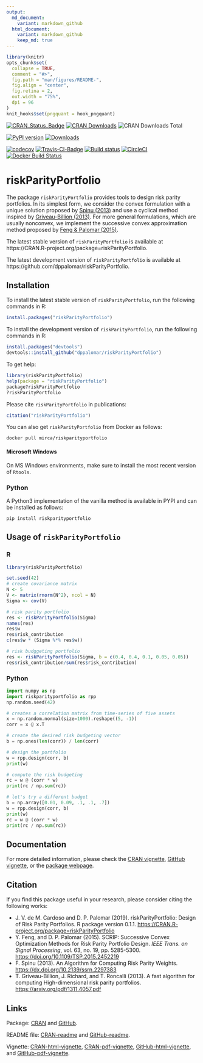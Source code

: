 ```yaml
---
output:
  md_document:
    variant: markdown_github
  html_document:
    variant: markdown_github
    keep_md: true
---
```


<!-- README.md is generated from README.Rmd. Please edit that file -->

```r
library(knitr)
opts_chunk$set(
  collapse = TRUE,
  comment = "#>",
  fig.path = "man/figures/README-",
  fig.align = "center",
  fig.retina = 2,
  out.width = "75%",
  dpi = 96
)
knit_hooks$set(pngquant = hook_pngquant)
```

[![CRAN_Status_Badge](https://www.r-pkg.org/badges/version/riskParityPortfolio)](https://cran.r-project.org/package=riskParityPortfolio)
[![CRAN Downloads](https://cranlogs.r-pkg.org/badges/riskParityPortfolio)](https://cran.r-project.org/package=riskParityPortfolio)
![CRAN Downloads Total](https://cranlogs.r-pkg.org/badges/grand-total/riskParityPortfolio?color=brightgreen)

[![PyPI version](https://badge.fury.io/py/riskparityportfolio.svg)](https://badge.fury.io/py/riskparityportfolio)
[![Downloads](https://pepy.tech/badge/riskparityportfolio)](https://pepy.tech/project/riskparityportfolio)

[![codecov](https://codecov.io/gh/mirca/riskParityPortfolio/branch/master/graph/badge.svg)](https://codecov.io/gh/mirca/riskParityPortfolio)
[![Travis-CI-Badge](https://travis-ci.org/mirca/riskParityPortfolio.svg?branch=master)](https://travis-ci.org/mirca/riskParityPortfolio)
[![Build status](https://ci.appveyor.com/api/projects/status/dqjti1y461u7sjn8/branch/master?svg=true)](https://ci.appveyor.com/project/mirca/riskparityportfolio/branch/master)
[![CircleCI](https://circleci.com/gh/mirca/riskParityPortfolio.svg?style=svg)](https://circleci.com/gh/mirca/riskParityPortfolio)
[![Docker Build Status](https://img.shields.io/docker/build/mirca/riskparityportfolio.svg)](https://hub.docker.com/r/mirca/riskparityportfolio/)

# riskParityPortfolio
The package `riskParityPortfolio` provides tools to design risk parity
portfolios. In its simplest form, we consider the convex formulation
with a unique solution proposed by [Spinu (2013)](https://dx.doi.org/10.2139/ssrn.2297383) and use a cyclical
method inspired by [Griveau-Billion (2013)](https://arxiv.org/pdf/1311.4057.pdf). For more general formulations,
which are usually nonconvex, we implement the successive convex approximation
method proposed by [Feng & Palomar (2015)](https://doi.org/10.1109/TSP.2015.2452219).

The latest stable version of ``riskParityPortfolio`` is available at https://CRAN.R-project.org/package=riskParityPortfolio.

The latest development version of ``riskParityPortfolio`` is available at https://github.com/dppalomar/riskParityPortfolio.

## Installation
To install the latest stable version of ``riskParityPortfolio``, run the following commands in R:
```r
install.packages("riskParityPortfolio")
```

To install the development version of ``riskParityPortfolio``, run the following commands in R:
```r
install.packages("devtools")
devtools::install_github("dppalomar/riskParityPortfolio")
```

To get help:
```r
library(riskParityPortfolio)
help(package = "riskParityPortfolio")
package?riskParityPortfolio
?riskParityPortfolio
```

Please cite ``riskParityPortfolio`` in publications:
```r
citation("riskParityPortfolio")
```

You can also get ``riskParityPortfolio`` from Docker as follows:
```
docker pull mirca/riskparityportfolio
```

#### Microsoft Windows
On MS Windows environments, make sure to install the most recent version of
``Rtools``.

### Python

A Python3 implementation of the vanilla method is available in PYPI and can be installed as follows:
```
pip install riskparityportfolio
```

## Usage of `riskParityPortfolio`

### R

```r
library(riskParityPortfolio)

set.seed(42)
# create covariance matrix
N <- 5
V <- matrix(rnorm(N^2), ncol = N)
Sigma <- cov(V)

# risk parity portfolio
res <- riskParityPortfolio(Sigma)
names(res)
res$w
res$risk_contribution
c(res$w * (Sigma %*% res$w))

# risk budggeting portfolio
res <- riskParityPortfolio(Sigma, b = c(0.4, 0.4, 0.1, 0.05, 0.05))
res$risk_contribution/sum(res$risk_contribution)
```

### Python
```python
import numpy as np
import riskparityportfolio as rpp
np.random.seed(42)

# creates a correlation matrix from time-series of five assets
x = np.random.normal(size=1000).reshape((5, -1))
corr = x @ x.T

# create the desired risk budgeting vector
b = np.ones(len(corr)) / len(corr)

# design the portfolio
w = rpp.design(corr, b)
print(w)

# compute the risk budgeting
rc = w @ (corr * w)
print(rc / np.sum(rc))

# let's try a different budget
b = np.array([0.01, 0.09, .1, .1, .7])
w = rpp.design(corr, b)
print(w)
rc = w @ (corr * w)
print(rc / np.sum(rc))
```


## Documentation
For more detailed information, please check the
[CRAN vignette](https://cran.r-project.org/package=riskParityPortfolio/vignettes/RiskParityPortfolio.html),
[GitHub vignette](https://raw.githack.com/dppalomar/riskParityPortfolio/master/vignettes/RiskParityPortfolio.html),
or the [package webpage](https://mirca.github.io/riskParityPortfolio).

## Citation
If you find this package useful in your research, please consider citing the following works:

- J. V. de M. Cardoso and D. P. Palomar (2019). riskParityPortfolio:
  Design of Risk Parity Portfolios. R package version 0.1.1.
  <https://CRAN.R-project.org/package=riskParityPortfolio>
- Y. Feng, and D. P. Palomar (2015). SCRIP: Successive Convex Optimization Methods for
  Risk Parity Portfolio Design. _IEEE Trans. on Signal Processing_, vol. 63, no. 19,
  pp. 5285-5300. <https://doi.org/10.1109/TSP.2015.2452219>
- F. Spinu (2013). An Algorithm for Computing Risk Parity Weights.
  <https://dx.doi.org/10.2139/ssrn.2297383>
- T. Griveau-Billion, J. Richard, and T. Roncalli (2013). A fast algorithm for computing High-dimensional risk parity portfolios. <https://arxiv.org/pdf/1311.4057.pdf>

## Links
Package: [CRAN](https://CRAN.R-project.org/package=riskParityPortfolio) and [GitHub](https://github.com/dppalomar/riskParityPortfolio).

README file: [CRAN-readme](https://cran.r-project.org/package=riskParityPortfolio/readme/README.html)
and [GitHub-readme](https://raw.githack.com/dppalomar/riskParityPortfolio/master/README.html).

Vignette: [CRAN-html-vignette](https://cran.r-project.org/package=riskParityPortfolio/vignettes/RiskParityPortfolio.html),
[CRAN-pdf-vignette](https://cran.r-project.org/package=riskParityPortfolio/vignettes/RiskParityPortfolio-pdf.pdf),
[GitHub-html-vignette](https://raw.githack.com/dppalomar/riskParityPortfolio/master/vignettes/RiskParityPortfolio.html), and
[GitHub-pdf-vignette](https://docs.google.com/viewer?url=https://github.com/dppalomar/riskParityPortfolio/raw/master/vignettes/RiskParityPortfolio-pdf.pdf).
